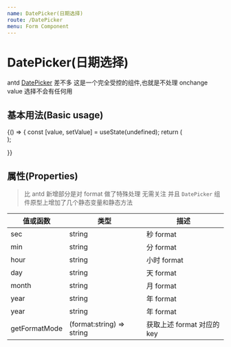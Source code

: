 ```yaml
---
name: DatePicker(日期选择)
route: /DatePicker
menu: Form Component
---
```



# DatePicker(日期选择)

antd [DatePicker](https://ant.design/components/datePicker-cn/) 差不多
这是一个完全受控的组件,也就是不处理 onchange value 选择不会有任何用

## 基本用法(Basic usage)

<Playground>
  {() => {
    const [value, setValue] = useState(undefined);
    return (
      <div>
        <DatePicker value={value} onChange={setValue} />
        <DatePicker value={value} onChange={setValue} format={DatePicker.sec}/>
      </div>
    );

}}

</Playground>

## 属性(Properties)

> 比 antd 新增部分是对 format 做了特殊处理 无需关注
> 并且 `DatePicker` 组件原型上增加了几个静态变量和静态方法

| 值或函数      | 类型                      | 描述                       |
| ------------- | ------------------------- | -------------------------- |
| sec           | string                    | 秒 format                  |
| min           | string                    | 分 format                  |
| hour          | string                    | 小时 format                |
| day           | string                    | 天 format                  |
| month         | string                    | 月 format                  |
| year          | string                    | 年 format                  |
| year          | string                    | 年 format                  |
| getFormatMode | (format:string) => string | 获取上述 format 对应的 key |

